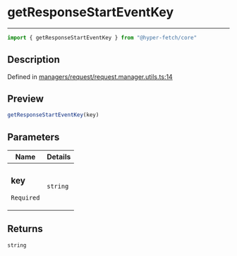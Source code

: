 

# getResponseStartEventKey

<div class="api-docs__separator" data-reactroot="">

---

</div><div class="api-docs__import" data-reactroot="">

```ts
import { getResponseStartEventKey } from "@hyper-fetch/core"
```

</div><div class="api-docs__section">

## Description

</div><div class="api-docs__description"><span class="api-docs__do-not-parse">



</span></div><p class="api-docs__definition">

Defined in [managers/request/request.manager.utils.ts:14](https://github.com/BetterTyped/hyper-fetch/blob/3f01c37e/packages/core/src/managers/request/request.manager.utils.ts#L14)

</p><div class="api-docs__section">

## Preview

</div><div class="api-docs__preview fn">

```ts
getResponseStartEventKey(key)
```

</div><div class="api-docs__section">

## Parameters

</div><div class="api-docs__parameters"><table><thead><tr><th>Name</th><th>Details</th></tr></thead><tbody><tr param-data="key"><td class="api-docs__param-name required">

### key 

`Required`

</td><td class="api-docs__param-type">

`string`

</td></tr></tbody></table></div><div class="api-docs__section">

## Returns

</div><div class="api-docs__returns">

```ts
string
```

</div>